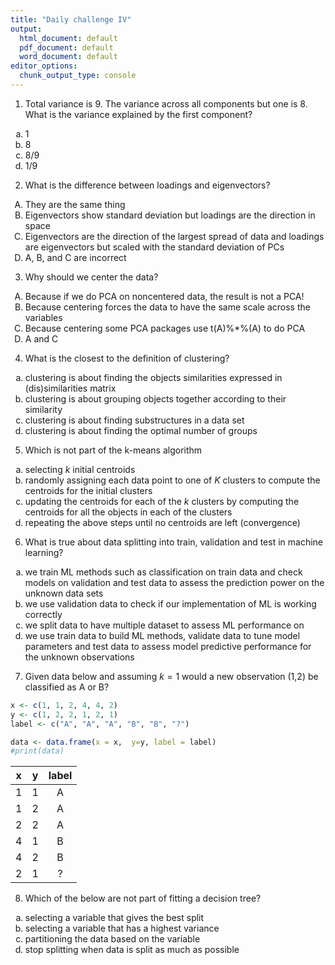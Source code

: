 ```yaml
---
title: "Daily challenge IV"
output:
  html_document: default
  pdf_document: default
  word_document: default
editor_options:
  chunk_output_type: console
---
```



1. Total variance is 9. The variance across all components but one is 8. What is the variance explained by the first component?
a) 1
b) 8
c) 8/9
d) 1/9

2. What is the difference between loadings and eigenvectors?
A) They are the same thing
B) Eigenvectors show standard deviation but loadings are the direction in space
C) Eigenvectors are the direction of the largest spread of data and loadings are eigenvectors but scaled with the standard deviation of PCs
D) A, B, and C are incorrect

3. Why should we center the data?
A) Because if we do PCA on noncentered data, the result is not a PCA!
B) Because centering forces the data to have the same scale across the variables
C) Because centering some PCA packages use t(A)%*%(A) to do PCA
D) A and C

4. What is the closest to the definition of clustering?
a) clustering is about finding the objects similarities expressed in (dis)similarities matrix 
b) clustering is about grouping objects together according to their similarity
c) clustering is about finding substructures in a data set
d) clustering is about finding the optimal number of groups

5. Which is not part of the k-means algorithm
a) selecting $k$ initial centroids
b) randomly assigning each data point to one of $K$ clusters to compute the centroids for the initial clusters
c) updating the centroids for each of the $k$ clusters by computing the centroids for all the objects in each of the clusters
d) repeating the above steps until no centroids are left (convergence)

6. What is true about data splitting into train, validation and test in machine learning?
a) we train ML methods such as classification on train data and check models on validation and test data to assess the prediction power on the unknown data sets
b) we use validation data to check if our implementation of ML is working correctly
c) we split data to have multiple dataset to assess ML performance on
d) we use train data to build ML methods, validate data to tune model parameters and test data to assess model predictive performance for the unknown observations

7. Given data below and assuming $k=1$ would a new observation (1,2) be classified as A or B?
```r
x <- c(1, 1, 2, 4, 4, 2)
y <- c(1, 2, 2, 1, 2, 1)
label <- c("A", "A", "A", "B", "B", "?")

data <- data.frame(x = x,  y=y, label = label)
#print(data)
```

| x 	| y 	| label 	|
|:-:	|:-:	|:-:	|
| 1 	| 1 	| A 	|
| 1 	| 2 	| A 	|
| 2 	| 2 	| A 	|
| 4 	| 1 	| B 	|
| 4 	| 2 	| B 	|
| 2 	| 1 	| ? 	|

8. Which of the below are not part of fitting a decision tree?
a) selecting a variable that gives the best split
b) selecting a variable that has a highest variance
c) partitioning the data based on the variable
d) stop splitting when data is split as much as possible  


